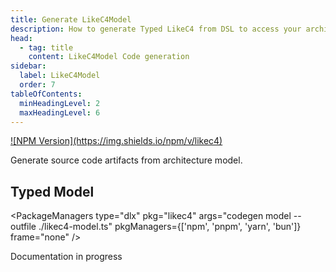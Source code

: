 ```yaml
---
title: Generate LikeC4Model
description: How to generate Typed LikeC4 from DSL to access your architecture model programmatically.
head:
  - tag: title
    content: LikeC4Model Code generation
sidebar:
  label: LikeC4Model
  order: 7
tableOfContents:
  minHeadingLevel: 2
  maxHeadingLevel: 6    
---
```



<p>
<a href="https://www.npmjs.com/package/likec4" target="_blank">![NPM Version](https://img.shields.io/npm/v/likec4)</a>
</p>

Generate source code artifacts from architecture model.

## Typed Model

<PackageManagers
   type="dlx"
   pkg="likec4"
   args="codegen model --outfile ./likec4-model.ts"
   pkgManagers={['npm', 'pnpm', 'yarn', 'bun']}
   frame="none"
   />

<Aside type='caution' title="In progress" >
  Documentation in progress
</Aside>
